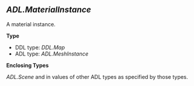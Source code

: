 ## *ADL.MaterialInstance*
A material instance.

**Type**

- DDL type: *DDL.Map*
- ADL type: *ADL.MeshInstance*

**Enclosing Types**

*ADL.Scene* and in values of other ADL types as specified by those types.
